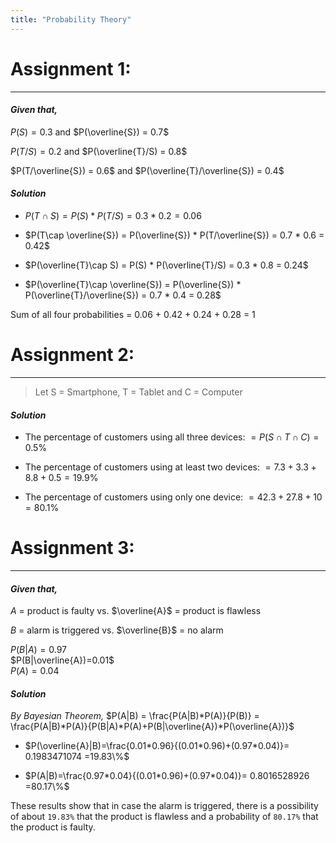 ```yaml
---
title: "Probability Theory"
---
```


# Assignment 1:

------------------------------------------------

#### *Given that,* 

$P(S) = 0.3$ and $P(\overline{S}) = 0.7$ 

$P(T/S) = 0.2$ and $P(\overline{T}/S) = 0.8$ 

$P(T/\overline{S}) = 0.6$ and $P(\overline{T}/\overline{S}) = 0.4$

#### *Solution*

* $P(T\cap S) = P(S) * P(T/S) = 0.3 * 0.2 = 0.06$

* $P(T\cap \overline{S}) = P(\overline{S}) * P(T/\overline{S}) = 0.7 * 0.6 = 0.42$

* $P(\overline{T}\cap S) = P(S) * P(\overline{T}/S) = 0.3 * 0.8 = 0.24$

* $P(\overline{T}\cap \overline{S}) = P(\overline{S}) * P(\overline{T}/\overline{S}) = 0.7 * 0.4 = 0.28$

Sum of all four probabilities = 0.06 + 0.42 + 0.24 + 0.28 = 1

# Assignment 2:

------------------------------------------------

> Let S = Smartphone, T = Tablet and C = Computer 

#### *Solution*

* The percentage of customers using all three devices:
$= P(S\cap T\cap C) = 0.5\%$  

* The percentage of customers using at least two devices:
$= 7.3 + 3.3 + 8.8 + 0.5 = 19.9\%$  

* The percentage of customers using only one device: 
$= 42.3 + 27.8 + 10 = 80.1\%$  

# Assignment 3:

------------------------------------------------

#### *Given that,*

$A$ = product is faulty vs. $\overline{A}$ = product is flawless 

$B$ = alarm is triggered vs. $\overline{B}$ = no alarm 

$P(B|A)=0.97$  
$P(B|\overline{A})=0.01$  
$P(A)=0.04$

#### *Solution*

*By Bayesian Theorem,*
$P(A|B) = \frac{P(A|B)*P(A)}{P(B)} = \frac{P(A|B)*P(A)}{P(B|A)*P(A)+P(B|\overline{A})*P(\overline{A})}$

* $P(\overline{A}|B)=\frac{0.01*0.96}{(0.01*0.96)+(0.97*0.04)}= 0.1983471074 =19.83\%$  

* $P(A|B)=\frac{0.97*0.04}{(0.01*0.96)+(0.97*0.04)}= 0.8016528926 =80.17\%$  

These results show that in case the alarm is triggered, there is a possibility of about `19.83%` that the product is flawless and a probability of `80.17%` that the product is faulty.